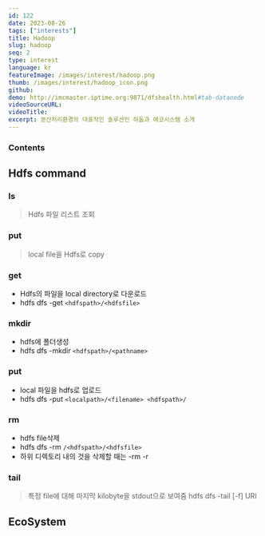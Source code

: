 ```yaml
---
id: 122
date: 2023-08-26
tags: ["interests"]
title: Hadoop
slug: hadoop
seq: 2
type: interest
language: kr
featureImage: /images/interest/hadoop.png
thumb: /images/interest/hadoop_icon.png
github:
demo: http://imcmaster.iptime.org:9871/dfshealth.html#tab-datanode
videoSourceURL:
videoTitle:
excerpt: 분산처리환경의 대표적인 솔루션인 하둡과 에코시스템 소개
---
```


### Contents

## Hdfs command

### ls

> Hdfs 파일 리스트 조회

<SearchLabel script="hdfs dfs -ls /" port="7878" />

### put

> local file을 Hdfs로 copy

<SearchLabel
  script="hdfs dfs -put  /data/samplePig.txt ~/imsidata/samplePig.txt;ls -la ~/imsidata"
  port="7878"
/>

### get

- Hdfs의 파일을 local directory로 다운로드
- hdfs dfs -get `<hdfspath>/<hdfsfile>`

<SearchLabel
  script="hdfs dfs -get /data/samplePig.txt ~/imsidata/samplePig.txt;ls -la ~/imsidata"
  port="7878"
/>

### mkdir

- hdfs에 폴더생성
- hdfs dfs -mkdir `<hdfspath>/<pathname>`

<SearchLabel
  script="hdfs dfs -mkdir /data/imsi/newfolder;hdfs dfs -ls /data/imsi;hdfs dfs -rmdir /data/imsi/newfolder"
  port="7878"
/>

### put

- local 파일을 hdfs로 업로드
- hdfs dfs -put `<localpath>/<filename> <hdfspath>/`

<SearchLabel
  script="echo test>>~/imsidata/testing.txt;hdfs dfs -put ~/imsidata/testing.txt /data/imsi/;hdfs dfs -ls /data/imsi"
  port="7878"
/>

### rm

- hdfs file삭제
- hdfs dfs -rm `/<hdfspath>/<hdfsfile>`
- 하위 디렉토리 내의 것을 삭제할 때는 -rm -r

<SearchLabel
  script="hdfs dfs -rm /data/imsi/testing.txt;hdfs dfs -ls /data/imsi"
  port="7878"
/>

### tail

> 특정 file에 대해 마지막 kilobyte을 stdout으로 보여줌
> hdfs dfs -tail [-f] URI

<SearchLabel script="hdfs dfs -tail /data/samplePig.txt" port="7878" />

## EcoSystem

